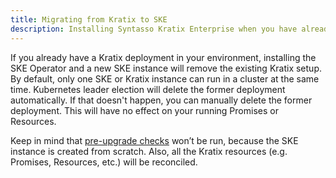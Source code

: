 ```yaml
---
title: Migrating from Kratix to SKE
description: Installing Syntasso Kratix Enterprise when you have already Kratix installed
---
```


If you already have a Kratix deployment in your environment, installing the SKE Operator and a new SKE instance will
remove the existing Kratix setup. By default, only one SKE or Kratix instance can run in a cluster at the same time.
Kubernetes leader election will delete the former deployment automatically. If that doesn't happen, you can manually
delete the former deployment. This will have no effect on your running Promises or Resources.

Keep in mind that [pre-upgrade checks](/ske/kratix/ske-operator#pre-upgrade-checks) won’t be run, because the SKE
instance is created from scratch. Also, all the Kratix resources (e.g. Promises, Resources, etc.) will be reconciled.
